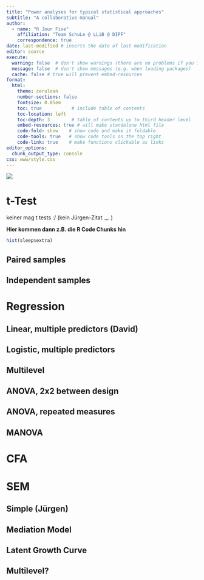 ```yaml
---
title: "Power analyses for typical statistical approaches"
subtitle: "A collaborative manual"
author:
  - name: "R Jour Fixe"
    affiliation: "Team SchuLe @ LLiB @ DIPF"
    correspondence: true
date: last-modified # inserts the date of last modification
editor: source
execute:
  warning: false  # don't show warnings (there are no problems if you ignore them)
  message: false  # don't show messages (e.g. when loading packages)
  cache: false # true will prevent embed-resources 
format: 
  html:
    theme: cerulean
    number-sections: false
    fontsize: 0.85em
    toc: true           # include table of contents
    toc-location: left
    toc-depth: 3        # table of contents up to third header level
    embed-resources: true # will make standalone html file
    code-fold: show    # show code and make it foldable
    code-tools: true   # show code tools on the top right
    code-link: true    # make functions clickable as links
editor_options: 
  chunk_output_type: console
css: www/style.css
---
```


![](www/power_meme.jpg)

# t-Test

keiner mag t tests :/ (kein Jürgen-Zitat ._. )  
  
**Hier kommen dann z.B. die R Code Chunks hin**

```r
hist(sleep$extra)
```


## Paired samples

## Independent samples

# Regression

## Linear, multiple predictors (David)

## Logistic, multiple predictors

## Multilevel

## ANOVA, 2x2 between design

## ANOVA, repeated measures

## MANOVA

# CFA

# SEM

## Simple (Jürgen)

## Mediation Model

## Latent Growth Curve

## Multilevel?